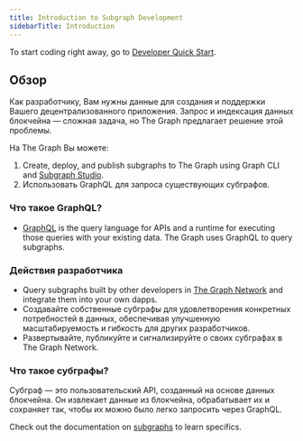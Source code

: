 ```yaml
---
title: Introduction to Subgraph Development
sidebarTitle: Introduction
---
```


To start coding right away, go to [Developer Quick Start](/subgraphs/quick-start/).

## Обзор

Как разработчику, Вам нужны данные для создания и поддержки Вашего децентрализованного приложения. Запрос и индексация данных блокчейна — сложная задача, но The Graph предлагает решение этой проблемы.

На The Graph Вы можете:

1. Create, deploy, and publish subgraphs to The Graph using Graph CLI and [Subgraph Studio](https://thegraph.com/studio/).
2. Использовать GraphQL для запроса существующих субграфов.

### Что такое GraphQL?

- [GraphQL](https://graphql.org/learn/) is the query language for APIs and a runtime for executing those queries with your existing data. The Graph uses GraphQL to query subgraphs.

### Действия разработчика

- Query subgraphs built by other developers in [The Graph Network](https://thegraph.com/explorer) and integrate them into your own dapps.
- Создавайте собственные субграфы для удовлетворения конкретных потребностей в данных, обеспечивая улучшенную масштабируемость и гибкость для других разработчиков.
- Развертывайте, публикуйте и сигнализируйте о своих субграфах в The Graph Network.

### Что такое субграфы?

Субграф — это пользовательский API, созданный на основе данных блокчейна. Он извлекает данные из блокчейна, обрабатывает их и сохраняет так, чтобы их можно было легко запросить через GraphQL.

Check out the documentation on [subgraphs](/subgraphs/developing/subgraphs/) to learn specifics.
